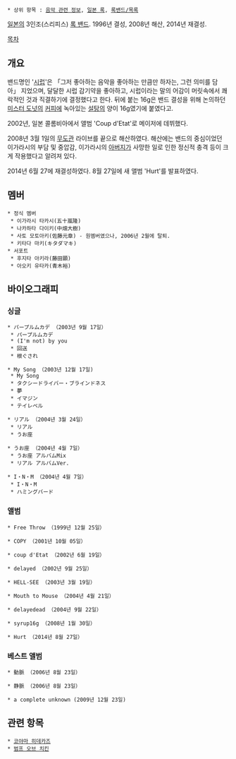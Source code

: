  * 상위 항목 : [[음악 관련 정보]], [[일본 록]], [[록밴드/목록]]

[[일본]]의 3인조(스리피스) [[일본 록|록 밴드]]. 1996년 결성, 2008년 해산, 2014년 재결성.

[[목차]]

== 개요 ==
밴드명인 '[[시럽]]'은 「그저 좋아하는 음악을 좋아하는 만큼만 하자는, 그런 의미를 담아」 지었으며, 달달한 시럽 감기약을 좋아하고, 시럽이라는 말의 어감이 머릿속에서 쾌락적인 것과 직결하기에 결정했다고 한다. 뒤에 붙는 16g은 밴드 결성을 위해 논의하던 [[미스터 도넛]]의 [[커피]]에 녹아있는 [[설탕]]의 양이 16g였기에 붙였다고.

2002년, 일본 콜롬비아에서 앨범 'Coup d'Etat'로 메이저에 데뷔했다.

2008년 3월 1일의 [[무도관]] 라이브를 끝으로 해산하였다. 해산에는 밴드의 중심이었던 이가라시의 부담 및 중압감, 이가라시의 [[아버지]]가 사망한 일로 인한 정신적 충격 등이 크게 작용했다고 알려져 있다.

2014년 6월 27에 재결성하였다. 8월 27일에 새 앨범 'Hurt'를 발표하였다.
== 멤버 ==
 * 정식 멤버
  * 이가라시 타카시(五十嵐隆)
  * 나카하타 다이키(中畑大樹)
  * 사토 모토아키(佐藤元章) - 원멤버였으나, 2006년 2월에 탈퇴.
  * 키타다 마키(キタダマキ)
 * 서포트
  * 후지타 아키라(藤田顕)
  * 아오키 유타카(青木裕)

== 바이오그래피 ==
=== 싱글 ===
 * パープルムカデ （2003년 9월 17일）
  * パープルムカデ
  * (I'm not) by you
  * 回送
  * 根ぐされ

 * My Song （2003년 12월 17일)
  * My Song
  * タクシードライバー・ブラインドネス
  * 夢
  * イマジン
  * テイレベル

 * リアル （2004년 3월 24일）
  * リアル
  * うお座

 * うお座 （2004년 4월 7일）
  * うお座 アルバムMix
  * リアル アルバムVer.

 * I・N・M （2004년 4월 7일）
  * I・N・M
  * ハミングバード

=== 앨범 ===
 * Free Throw （1999년 12월 25일）

 * COPY （2001년 10월 05일） 

 * coup d'Etat （2002년 6월 19일）

 * delayed （2002년 9월 25일）

 * HELL-SEE （2003년 3월 19일）

 * Mouth to Mouse （2004년 4월 21일）

 * delayedead （2004년 9월 22일）

 * syrup16g （2008년 1월 30일）

 * Hurt （2014년 8월 27일）
=== 베스트 앨범 ===
 * 動脈 （2006년 8월 23일）

 * 静脈 （2006년 8월 23일）

 * a complete unknown (2009년 12월 23일)

== 관련 항목 ==
 * [[코야마 히데카즈]]
 * [[범프 오브 치킨]]
